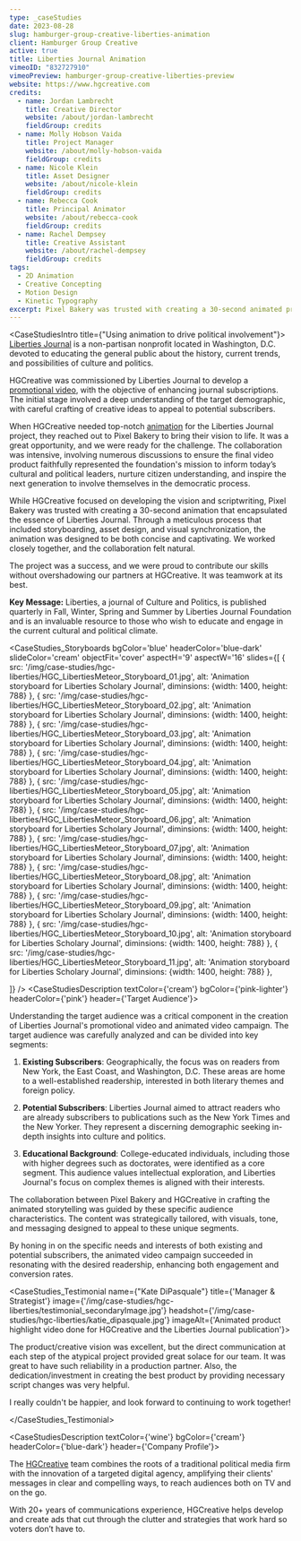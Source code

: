 ```yaml
---
type: _caseStudies
date: 2023-08-28
slug: hamburger-group-creative-liberties-animation
client: Hamburger Group Creative
active: true
title: Liberties Journal Animation
vimeoID: "832727910"
vimeoPreview: hamburger-group-creative-liberties-preview
website: https://www.hgcreative.com
credits:
  - name: Jordan Lambrecht
    title: Creative Director
    website: /about/jordan-lambrecht
    fieldGroup: credits
  - name: Molly Hobson Vaida
    title: Project Manager
    website: /about/molly-hobson-vaida
    fieldGroup: credits
  - name: Nicole Klein
    title: Asset Designer
    website: /about/nicole-klein
    fieldGroup: credits
  - name: Rebecca Cook
    title: Principal Animator
    website: /about/rebecca-cook
    fieldGroup: credits
  - name: Rachel Dempsey
    title: Creative Assistant
    website: /about/rachel-dempsey
    fieldGroup: credits
tags:
  - 2D Animation
  - Creative Concepting
  - Motion Design
  - Kinetic Typography
excerpt: Pixel Bakery was trusted with creating a 30-second animated promotional video that encapsulated the essence of Liberties Journal.
---
```

<CaseStudiesIntro title={"Using animation to drive political involvement"}>
[Liberties Journal](https://libertiesjournal.com/) is a non-partisan nonprofit located in Washington, D.C. devoted to educating the general public about the history, current trends, and possibilities of culture and politics. 

HGCreative was commissioned by Liberties Journal to develop a [promotional video](/industries/nonprofit-video), with the objective of enhancing journal subscriptions. The initial stage involved a deep understanding of the target demographic, with careful crafting of creative ideas to appeal to potential subscribers.

When HGCreative needed top-notch [animation](/services/animation) for the Liberties Journal project, they reached out to Pixel Bakery to bring their vision to life. It was a great opportunity, and we were ready for the challenge.  The collaboration was intensive, involving numerous discussions to ensure the final video product faithfully represented the foundation's mission to inform today’s cultural and political leaders, nurture citizen understanding, and inspire the next generation to involve themselves in the democratic process.

While HGCreative focused on developing the vision and scriptwriting, Pixel Bakery was trusted with creating a 30-second animation that encapsulated the essence of Liberties Journal. Through a meticulous process that included storyboarding, asset design, and visual synchronization, the animation was designed to be both concise and captivating. We worked closely together, and the collaboration felt natural. 

The project was a success, and we were proud to contribute our skills without overshadowing our partners at HGCreative. It was teamwork at its best.

**Key Message:** Liberties, a journal of Culture and Politics, is published quarterly in Fall, Winter, Spring and Summer by Liberties Journal Foundation and is an invaluable resource to those who wish to educate and engage in the current cultural and political climate.
</CaseStudiesIntro>

<CaseStudies_Storyboards
bgColor='blue'
headerColor='blue-dark'
slideColor='cream'
objectFit='cover'
aspectH='9'
aspectW='16'
slides={[
    {
      src: '/img/case-studies/hgc-liberties/HGC_LibertiesMeteor_Storyboard_01.jpg',
      alt: 'Animation storyboard for Liberties Scholary Journal',
      diminsions: {width: 1400, height: 788}
    },
        {
      src: '/img/case-studies/hgc-liberties/HGC_LibertiesMeteor_Storyboard_02.jpg',
      alt: 'Animation storyboard for Liberties Scholary Journal',
      diminsions: {width: 1400, height: 788}
    },
        {
      src: '/img/case-studies/hgc-liberties/HGC_LibertiesMeteor_Storyboard_03.jpg',
      alt: 'Animation storyboard for Liberties Scholary Journal',
      diminsions: {width: 1400, height: 788}
    },
        {
      src: '/img/case-studies/hgc-liberties/HGC_LibertiesMeteor_Storyboard_04.jpg',
      alt: 'Animation storyboard for Liberties Scholary Journal',
      diminsions: {width: 1400, height: 788}
    },
     {
      src: '/img/case-studies/hgc-liberties/HGC_LibertiesMeteor_Storyboard_05.jpg',
      alt: 'Animation storyboard for Liberties Scholary Journal',
      diminsions: {width: 1400, height: 788}
    },
         {
      src: '/img/case-studies/hgc-liberties/HGC_LibertiesMeteor_Storyboard_06.jpg',
      alt: 'Animation storyboard for Liberties Scholary Journal',
      diminsions: {width: 1400, height: 788}
    },
         {
      src: '/img/case-studies/hgc-liberties/HGC_LibertiesMeteor_Storyboard_07.jpg',
      alt: 'Animation storyboard for Liberties Scholary Journal',
      diminsions: {width: 1400, height: 788}
    },
         {
      src: '/img/case-studies/hgc-liberties/HGC_LibertiesMeteor_Storyboard_08.jpg',
      alt: 'Animation storyboard for Liberties Scholary Journal',
      diminsions: {width: 1400, height: 788}
    },
         {
      src: '/img/case-studies/hgc-liberties/HGC_LibertiesMeteor_Storyboard_09.jpg',
      alt: 'Animation storyboard for Liberties Scholary Journal',
      diminsions: {width: 1400, height: 788}
    },
         {
      src: '/img/case-studies/hgc-liberties/HGC_LibertiesMeteor_Storyboard_10.jpg',
      alt: 'Animation storyboard for Liberties Scholary Journal',
      diminsions: {width: 1400, height: 788}
    },
         {
      src: '/img/case-studies/hgc-liberties/HGC_LibertiesMeteor_Storyboard_11.jpg',
      alt: 'Animation storyboard for Liberties Scholary Journal',
      diminsions: {width: 1400, height: 788}
    },

  ]}
/> 
<CaseStudiesDescription textColor={'cream'} bgColor={'pink-lighter'} headerColor={'pink'} header={'Target Audience'}>

Understanding the target audience was a critical component in the creation of Liberties Journal's promotional video and animated video campaign. The target audience was carefully analyzed and can be divided into key segments:

1. **Existing Subscribers**: Geographically, the focus was on readers from New York, the East Coast, and Washington, D.C. These areas are home to a well-established readership, interested in both literary themes and foreign policy.

2. **Potential Subscribers**: Liberties Journal aimed to attract readers who are already subscribers to publications such as the New York Times and the New Yorker. They represent a discerning demographic seeking in-depth insights into culture and politics.

3. **Educational Background**: College-educated individuals, including those with higher degrees such as doctorates, were identified as a core segment. This audience values intellectual exploration, and Liberties Journal's focus on complex themes is aligned with their interests.

The collaboration between Pixel Bakery and HGCreative in crafting the animated storytelling was guided by these specific audience characteristics. The content was strategically tailored, with visuals, tone, and messaging designed to appeal to these unique segments. 

By honing in on the specific needs and interests of both existing and potential subscribers, the animated video campaign succeeded in resonating with the desired readership, enhancing both engagement and conversion rates.

</CaseStudiesDescription>

<CaseStudies_Testimonial name={"Kate DiPasquale"} title={'Manager & Strategist'} image={'/img/case-studies/hgc-liberties/testimonial_secondaryImage.jpg'} headshot={'/img/case-studies/hgc-liberties/katie_dipasquale.jpg'} imageAlt={'Animated product highlight video done for HGCreative and the Liberties Journal publication'}>

The product/creative vision was excellent, but the direct communication at each step of the atypical project provided great solace for our team. It was great to have such reliability in a production partner. Also, the dedication/investment in creating the best product by providing necessary script changes was very helpful.

I really couldn't be happier, and look forward to continuing to work together!

</CaseStudies_Testimonial>


<CaseStudiesDescription textColor={'wine'} bgColor={'cream'} headerColor={'blue-dark'} header={'Company Profile'}>

The [HGCreative](http://hgcreative.com) team combines the roots of a traditional political media firm with the innovation of a targeted digital agency, amplifying their clients' messages in clear and compelling ways, to reach audiences both on TV and on the go. 

With 20+ years of communications experience, HGCreative helps develop and create ads that cut through the clutter and strategies that work hard so voters don’t have to.

</CaseStudiesDescription>